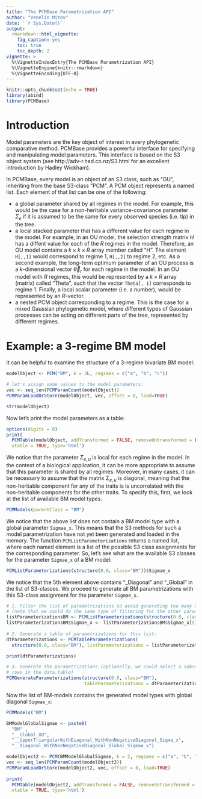 ```yaml
---
title: "The PCMBase Parametrization API"
author: "Venelin Mitov"
date: '`r Sys.Date()`'
output: 
  rmarkdown::html_vignette:
    fig_caption: yes
    toc: true
    toc_depth: 2
vignette: >
  %\VignetteIndexEntry{The PCMBase Parametrization API}
  %\VignetteEngine{knitr::rmarkdown}
  %\VignetteEncoding{UTF-8}
---
```


<!--
# Copyright 2016 Venelin Mitov
#
# This file is part of PCMBase.
#
# PCMBase is free software: you can redistribute it and/or modify
# it under the terms of the GNU General Public License as published by
# the Free Software Foundation, either version 3 of the License, or
# (at your option) any later version.
#
# PCMBase is distributed in the hope that it will be useful,
# but WITHOUT ANY WARRANTY; without even the implied warranty of
# MERCHANTABILITY or FITNESS FOR A PARTICULAR PURPOSE.  See the
# GNU General Public License for more details.
#
# You should have received a copy of the GNU General Public License
# along with PCMBase.  If not, see <http://www.gnu.org/licenses/>.
-->

```r
knitr::opts_chunk$set(echo = TRUE)
library(abind)
library(PCMBase)
```

# Introduction
Model parameters are the key object of interest in every phylogenetic comparative method. PCMBase provides a powerful interface for specifying and manipulating model parameters. This interface is based on the S3 object system (see http://adv-r.had.co.nz/S3.html for an excellent introduction by Hadley Wickham).

In PCMBase, every model is an object of an S3 class, such as "OU", inheriting from the base S3-class "PCM". A PCM object represents a named list. Each element of that list can be one of the following:

- a global parameter shared by all regimes in the model. For example, this would
be the case for a non-heritable variance-covariance parameter $\Sigma_{e}$ if it is assumed to be the same for every observed species (i.e. tip) in the tree. 
- a local stacked parameter that has a different value for each regime in the model. For example, in an OU model, the selection strength matrix $H$ has a diffent value for each of the $R$ regimes in the model. Therefore, an OU model contains a $k\times k\times R$ array member called "H". The element `H[,,1]` would correspond to regime 1, `H[,,2]` to regime 2, etc. As a second example, the long-term optimum parameter of an OU process is a $k$-dimensional vector $\vec{\theta}_{r}$ for each regime in the model. In an OU model with $R$ regimes, this would be represented by a $k\times R$ array (matrix) called "Theta", such that the vector `Theta[, 1]` corresponds to regime 1. Finally, a local scalar parameter (i.e. a number), would be represented by an $R$-vector.
- a nested PCM object corresponding to a regime. This is the case for a mixed Gaussian phylogenetic model, where different types of Gaussian processes can be acting on different parts of the tree, represented by different regimes. 

# Example: a 3-regime BM model

It can be helpful to examine the structure of a 3-regime bivariate BM model:

```r
modelObject <- PCM("BM", k = 2L, regimes = c("a", "b", "c"))

# let's assign some values to the model parameters:
vec <- seq_len(PCMParamCount(modelObject))
PCMParamLoadOrStore(modelObject, vec, offset = 0, load=TRUE)

str(modelObject)
```

Now let's print the model parameters as a table:

```r
options(digits = 0)
print(
  PCMTable(modelObject, addTransformed = FALSE, removeUntransformed = FALSE), 
  xtable = TRUE, type='html')
```

We notice that the parameter $\Sigma_{e,u}$ is local for each regime in the model. In the context of a biological application, it can be more appropriate to assume that this parameter is shared by all regimes. Moreover, in many cases, it can be necessary to assume that the matrix $\Sigma_{e,u}$ is diagonal, meaning that the non-heritable component for any of the traits is is uncorrelated with the non-heritable components for the other traits. To specify this, first, we look at the list of available BM model types. 

```r
PCMModels(parentClass = "BM")
```

We notice that the above list does not contain a BM model type with a global parameter `Sigmae_x`. This means that the S3 methods for such a model parametrization have not yet been generated and loaded in the memory. The function `PCMListParameterizations` returns a named list, where each named element is a list of the possible S3 class assignments for the corresponding parameter. So, let's see what are the available S3 classes for the parameter `Sigmae_x` of a BM model:

```r
PCMListParameterizations(structure(0.0, class="BM"))$Sigmae_x
```

We notice that the 5th element above contains "_Diagonal" and "_Global" in the list of S3-classes. We proceed to generate all BM parametrizations with this S3-class assignment for the parameter `Sigmae_x`.

```r
# 1. Filter the list of parametrizations to avoid generating too many S3 methods.
# (note that we could do the same type of filtering for the other parameters).
listParameterizationsBM <- PCMListParameterizations(structure(0.0, class="BM"))
listParameterizationsBM$Sigmae_x <- listParameterizationsBM$Sigmae_x[5]
  
# 2. Generate a table of parametrizations for this list:
dtParameterizations <- PCMTableParameterizations(
  structure(0.0, class="BM"), listParameterizations = listParameterizationsBM)

print(dtParameterizations)

# 3. Generate the parametrizations (optionally, we could select a subset of the
# rows in the data.table)
PCMGenerateParameterizations(structure(0.0, class="BM"), 
                             tableParameterizations = dtParameterizations[])
```

Now the list of BM-models contains the generated model types with global diagonal  `Sigmae_x`:

```r
PCMModels("BM")
```

```r
BMModelGlobalSigmae <- paste0(
  "BM" , 
  "__Global_X0", 
  "__UpperTriangularWithDiagonal_WithNonNegativeDiagonal_Sigma_x", 
  "__Diagonal_WithNonNegativeDiagonal_Global_Sigmae_x")

modelObject2 <- PCM(BMModelGlobalSigmae, k = 2, regimes = c("a", "b", "c"))
vec <- seq_len(PCMParamCount(modelObject2))
PCMParamLoadOrStore(modelObject2, vec, offset = 0, load=TRUE)
    
print(
  PCMTable(modelObject2, addTransformed = FALSE, removeUntransformed = FALSE), 
  xtable = TRUE, type='html')                 
```


